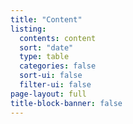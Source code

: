 ```yaml
---
title: "Content"
listing:
  contents: content
  sort: "date"
  type: table
  categories: false
  sort-ui: false
  filter-ui: false
page-layout: full
title-block-banner: false
---
```



